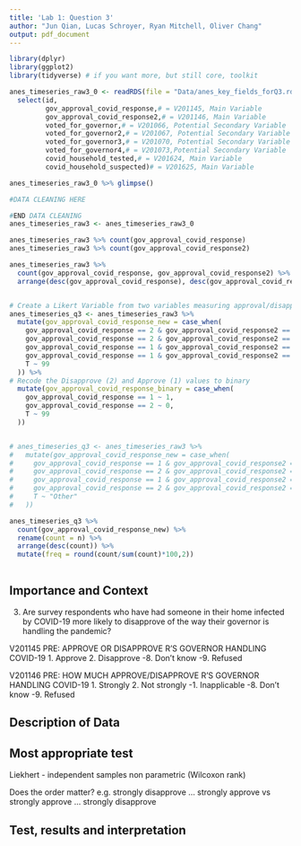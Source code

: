 ```yaml
---
title: 'Lab 1: Question 3'
author: "Jun Qian, Lucas Schroyer, Ryan Mitchell, Oliver Chang"
output: pdf_document
---
```


```r
library(dplyr)
library(ggplot2) 
library(tidyverse) # if you want more, but still core, toolkit
```

```r
anes_timeseries_raw3_0 <- readRDS(file = "Data/anes_key_fields_forQ3.rds") %>% 
  select(id, 
         gov_approval_covid_response,# = V201145, Main Variable
         gov_approval_covid_response2,# = V201146, Main Variable
         voted_for_governor,# = V201066, Potential Secondary Variable
         voted_for_governor2,# = V201067, Potential Secondary Variable
         voted_for_governor3,# = V201070, Potential Secondary Variable
         voted_for_governor4,# = V201073,Potential Secondary Variable
         covid_household_tested,# = V201624, Main Variable
         covid_household_suspected)# = V201625, Main Variable

anes_timeseries_raw3_0 %>% glimpse()

#DATA CLEANING HERE

#END DATA CLEANING
anes_timeseries_raw3 <- anes_timeseries_raw3_0

anes_timeseries_raw3 %>% count(gov_approval_covid_response)
anes_timeseries_raw3 %>% count(gov_approval_covid_response2)

anes_timeseries_raw3 %>% 
  count(gov_approval_covid_response, gov_approval_covid_response2) %>% 
  arrange(desc(gov_approval_covid_response), desc(gov_approval_covid_response2))


# Create a Likert Variable from two variables measuring approval/disapproval and degree of approval/disapproval.
anes_timeseries_q3 <- anes_timeseries_raw3 %>%
  mutate(gov_approval_covid_response_new = case_when(
    gov_approval_covid_response == 2 & gov_approval_covid_response2 == 1 ~ 1, #“Strongly Disapprove”
    gov_approval_covid_response == 2 & gov_approval_covid_response2 == 2 ~ 2, #“Not Strongly Disapprove”
    gov_approval_covid_response == 1 & gov_approval_covid_response2 == 2 ~ 3, #“Not Strongly Approve”
    gov_approval_covid_response == 1 & gov_approval_covid_response2 == 1 ~ 4, #“Strongly Approve”
    T ~ 99
  )) %>%
# Recode the Disapprove (2) and Approve (1) values to binary
  mutate(gov_approval_covid_response_binary = case_when(
    gov_approval_covid_response == 1 ~ 1,
    gov_approval_covid_response == 2 ~ 0,
    T ~ 99
  ))


# anes_timeseries_q3 <- anes_timeseries_raw3 %>% 
#   mutate(gov_approval_covid_response_new = case_when(
#     gov_approval_covid_response == 1 & gov_approval_covid_response2 == 1 ~ "Strongly Approve",
#     gov_approval_covid_response == 2 & gov_approval_covid_response2 == 1 ~ "Strongly Disapprove",
#     gov_approval_covid_response == 1 & gov_approval_covid_response2 == 2 ~ "Not Strongly Approve",
#     gov_approval_covid_response == 2 & gov_approval_covid_response2 == 2 ~ "Not Strongly Disapprove",
#     T ~ "Other"
#   ))

anes_timeseries_q3 %>% 
  count(gov_approval_covid_response_new) %>% 
  rename(count = n) %>% 
  arrange(desc(count)) %>% 
  mutate(freq = round(count/sum(count)*100,2))



```


## Importance and Context
<!-- You can (and should delete each of these comments lines in your final report) --> 
<!-- Explain why the reader should care about your research question. -->

3. Are survey respondents who have had someone in their home infected by COVID-19 more likely to disapprove of the way their governor is handling the pandemic?

V201145
PRE: APPROVE OR DISAPPROVE R’S GOVERNOR
HANDLING COVID-19
1. Approve
2. Disapprove
-8. Don’t know
-9. Refused

V201146
PRE: HOW MUCH APPROVE/DISAPPROVE R’S
GOVERNOR HANDLING COVID-19
1. Strongly
2. Not strongly
-1. Inapplicable
-8. Don’t know
-9. Refused


## Description of Data
<!-- Explain how your research question is operationalized, including whether the variables you create are appropriate to study the concepts in question. --> 
<!-- What are some basic features of the data distribution? --> 
<!-- What changes do you make to the data and why? --> 

## Most appropriate test 
<!-- Explain which test is the most appropriate to answer your question and why it is the most appropriate --> 
<!-- List every assumption that your test requires and evaluate it. -->

Liekhert - independent samples non parametric (Wilcoxon rank)

Does the order matter? e.g. strongly disapprove ... strongly approve vs strongly approve ... strongly disapprove


## Test, results and interpretation
<!-- What are the results of your test? --> 
<!-- What do the results of this test mean? What is the practical significance? --> 